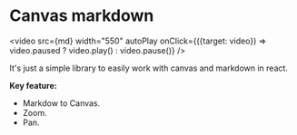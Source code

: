 
<Meta title="Introduction" />

# Canvas markdown

<video
    src={md}
    width="550"
    autoPlay
    onClick={({target: video}) => video.paused ? video.play() : video.pause()}
/>


It's just a simple library to easily work with canvas and markdown in react.

**Key feature:**
* Markdow to Canvas.
* Zoom.
* Pan.
